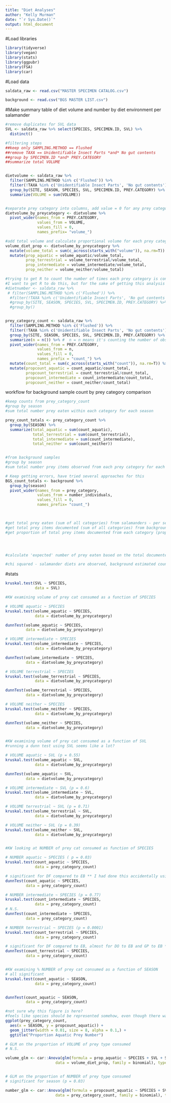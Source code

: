 ```yaml
---
title: "Diet Analyses"
author: "Kelly Murman"
date: "`r Sys.Date()`"
output: html_document
---
```


#Load libraries
```r
library(tidyverse)
library(vegan)
library(stats)
library(ggpubr)
library(FSA)
library(car)
```

#Load data

```r
saldata_raw <- read.csv("MASTER SPECIMEN CATALOG.csv")

background <- read.csv("BGS MASTER LIST.csv")

```

#Make summary table of diet volume and number by diet environment per salamander

```r
#remove duplicates for SVL data
SVL <- saldata_raw %>% select(SPECIES, SPECIMEN.ID, SVL) %>%
  distinct()

#filtering steps
##keep only SAMPLING.METHOD == Flushed
##remove TAXA == Unidentifiable Insect Parts *and* No gut contents
##group by SPECIMEN.ID *and* PREY.CATEGORY
##summarize total VOLUME


dietvolume <- saldata_raw %>%
  filter(SAMPLING.METHOD %in% c('Flushed')) %>%
  filter(!TAXA %in% c('Unidentifiable Insect Parts', 'No gut contents')) %>%
  group_by(SITE, SEASON, SPECIES, SVL, SPECIMEN.ID, PREY.CATEGORY) %>%  #add whatever columns need to be kept
  summarize(VOLUME = sum(VOLUME))


#separate prey category into columns, add value = 0 for any prey categories not observed for a specimen
dietvolume_by_preycategory <- dietvolume %>%
  pivot_wider(names_from = PREY.CATEGORY,
              values_from = VOLUME,
              values_fill = 0,
              names_prefix= "volume_")

#add total volume and calculate proportional volume for each prey category
volume_diet_prop <- dietvolume_by_preycategory %>%
  mutate(volume_total = sum(c_across(starts_with("volume")), na.rm=T)) %>%
  mutate(prop_aquatic = volume_aquatic/volume_total, 
         prop_terrestrial = volume_terrestrial/volume_total, 
         prop_intermediate = volume_intermediate/volume_total, 
         prop_neither = volume_neither/volume_total)

#trying to get R to count the number of times each prey category is consumed by each individual salamander to replicate the GLM that had significant results
#I want to get R to do this, but for the sake of getting this analysis done, I am uploading the csv
#dietnumber <- saldata_raw %>%
 # filter(SAMPLING.METHOD %in% c('Flushed')) %>%
  #filter(!TAXA %in% c('Unidentifiable Insect Parts', 'No gut contents')) %>%
  #group_by(SITE, SEASON, SPECIES, SVL, SPECIMEN.ID, PREY.CATEGORY) %>%
  #group_by()


prey_category_count <- saldata_raw %>%
  filter(SAMPLING.METHOD %in% c('Flushed')) %>%
  filter(!TAXA %in% c('Unidentifiable Insect Parts', 'No gut contents')) %>%
  group_by(SITE, SEASON, SPECIES, SVL, SPECIMEN.ID, PREY.CATEGORY) %>%
  summarize(n = n()) %>% #  n = n means it's counting the number of observations i.e. the rows
  pivot_wider(names_from = PREY.CATEGORY, 
              values_from = n,
              values_fill = 0,
              names_prefix = "count_") %>%
  mutate(count_total = sum(c_across(starts_with("count")), na.rm=T)) %>%
  mutate(propcount_aquatic = count_aquatic/count_total, 
         propcount_terrestrial = count_terrestrial/count_total, 
         propcount_intermediate = count_intermediate/count_total, 
         propcount_neither = count_neither/count_total)
```


workflow for background sample count by prey category comparison
```r
#keep counts from prey_category_count
#group by season
#sum total number prey eaten within each category for each season

prey_count_totals <- prey_category_count %>%
  group_by(SEASON) %>%
  summarize(total_aquatic = sum(count_aquatic),
            total_terrestrial = sum(count_terrestrial),
            total_intermediate = sum(count_intermediate),
            total_neither = sum(count_neither))


#from background samples
#group by season
#sum total number prey items observed from each prey category for each season

# Keep getting errors, have tried several approaches for this
BGS_count_totals <- background %>%
  group_by(season)
  pivot_wider(names_from = prey_category,
              values_from = number_individuals,
              values_fill = 0,
              names_prefix= "count_")
  


#get total prey eaten (sum of all categories) from salamanders - per season
#get total prey items documented (sum of all categories) from background - per season
#get proportion of total prey items documented from each category (prop of total) - per season




#calculate 'expected' number of prey eaten based on the total documented and category proportions

#chi squared - salamander diets are observed, background estimated counts from proportions are expected
```

#stats

```r
kruskal.test(SVL ~ SPECIES,
             data = SVL)

#KW examining volume of prey cat consumed as a function of SPECIES

# VOLUME aquatic ~ SPECIES
kruskal.test(volume_aquatic ~ SPECIES,
             data = dietvolume_by_preycategory)

dunnTest(volume_aquatic ~ SPECIES,
         data = dietvolume_by_preycategory)

# VOLUME intermediate ~ SPECIES
kruskal.test(volume_intermediate ~ SPECIES,
             data = dietvolume_by_preycategory)

dunnTest(volume_intermediate ~ SPECIES,
         data = dietvolume_by_preycategory)

# VOLUME terrestrial ~ SPECIES
kruskal.test(volume_terrestrial ~ SPECIES,
             data = dietvolume_by_preycategory)

dunnTest(volume_terrestrial ~ SPECIES,
         data = dietvolume_by_preycategory)

# VOLUME neither ~ SPECIES
kruskal.test(volume_neither ~ SPECIES,
             data = dietvolume_by_preycategory)

dunnTest(volume_neither ~ SPECIES,
         data = dietvolume_by_preycategory)


#KW examining volume of prey cat consumed as a function of SVL
#running a dunn test using SVL seems like a lot?

# VOLUME aquatic ~ SVL (p = 0.55)
kruskal.test(volume_aquatic ~ SVL,
             data = dietvolume_by_preycategory)

dunnTest(volume_aquatic ~ SVL,
         data = dietvolume_by_preycategory)

# VOLUME intermediate ~ SVL (p = 0.6)
kruskal.test(volume_intermediate ~ SVL,
             data = dietvolume_by_preycategory)

# VOLUME terrestrial ~ SVL (p = 0.71)
kruskal.test(volume_terrestrial ~ SVL,
             data = dietvolume_by_preycategory)

# VOLUME neither ~ SVL (p = 0.39)
kruskal.test(volume_neither ~ SVL,
             data = dietvolume_by_preycategory)


#KW looking at NUMBER of prey cat consumed as function of SPECIES

# NUMBER aquatic ~ SPECIES ( p = 0.03)
kruskal.test(count_aquatic ~ SPECIES,
             data = prey_category_count)

# significant for DF compared to EB ** I had done this accidentally using propcount instead of count, it is N.S. with just count
dunnTest(count_aquatic ~ SPECIES,
         data = prey_category_count)

# NUMBER intermediate ~ SPECIES (p = 0.77)
kruskal.test(count_intermediate ~ SPECIES,
             data = prey_category_count)
# N.S.
dunnTest(count_intermediate ~ SPECIES,
         data = prey_category_count)

# NUMBER terrestrial ~ SPECIES (p = 0.0001)
kruskal.test(count_terrestrial ~ SPECIES,
             data = prey_category_count)

# significant for DF compared to EB, almost for DO to EB and GP to EB ** this is with the count, not prop count
dunnTest(count_terrestrial ~ SPECIES,
         data = prey_category_count)


#KW examining % NUMBER of prey cat consumed as a function of SEASON
# all significant
kruskal.test(count_aquatic ~ SEASON,
             data = prey_category_count)


dunnTest(count_aquatic ~ SEASON,
         data = prey_category_count)

#not sure why this figure is here?
#feels like species should be represented somehow, even though there was no significant difference in proportion aquatic prey consumed between species..
ggplot(prey_category_count,
  aes(x = SEASON, y = propcount_aquatic)) +
  geom_jitter(width = 0.01, size = 8, alpha = 0.1,) +
  ggtitle("Proportion Aquatic Prey Number")

```

```r

# GLM on the proportion of VOLUME of prey type consumed
# N.S.

volume_glm <- car::Anova(glm(formula = prop_aquatic ~ SPECIES + SVL + SEASON,
                      data = volume_diet_prop, family = binomial), type = 3)


# GLM on the proportion of NUMBER of prey type consumed
# significant for season (p = 0.03)

number_glm <- car::Anova(glm(formula = propcount_aquatic ~ SPECIES + SVL + SEASON,
                      data = prey_category_count, family = binomial), type = 3)

```
